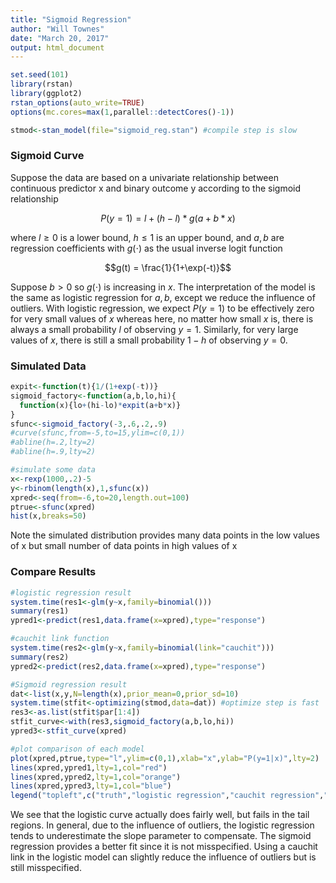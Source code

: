 ```yaml
---
title: "Sigmoid Regression"
author: "Will Townes"
date: "March 20, 2017"
output: html_document
---
```


```r
set.seed(101)
library(rstan)
library(ggplot2)
rstan_options(auto_write=TRUE)
options(mc.cores=max(1,parallel::detectCores()-1))
```

```r
stmod<-stan_model(file="sigmoid_reg.stan") #compile step is slow
```

### Sigmoid Curve

Suppose the data are based on a univariate relationship between continuous predictor x and binary outcome y according to the sigmoid relationship

$$P(y=1)=l+(h-l)*g(a+b*x)$$

where $l\geq 0$ is a lower bound, $h\leq 1$ is an upper bound, and $a,b$ are regression coefficients with $g(\cdot)$ as the usual inverse logit function

$$g(t) = \frac{1}{1+\exp(-t)}$$

Suppose $b>0$ so $g(\cdot)$ is increasing in $x$. The interpretation of the model is the same as logistic regression for $a,b$, except we reduce the influence of outliers. With logistic regression, we expect $P(y=1)$ to be effectively zero for very small values of $x$ whereas here, no matter how small $x$ is, there is always a small probability $l$ of observing $y=1$. Similarly, for very large values of $x$, there is still a small probability $1-h$ of observing $y=0$.

### Simulated Data

```r
expit<-function(t){1/(1+exp(-t))}
sigmoid_factory<-function(a,b,lo,hi){
  function(x){lo+(hi-lo)*expit(a+b*x)}
}
sfunc<-sigmoid_factory(-3,.6,.2,.9)
#curve(sfunc,from=-5,to=15,ylim=c(0,1))
#abline(h=.2,lty=2)
#abline(h=.9,lty=2)

#simulate some data
x<-rexp(1000,.2)-5
y<-rbinom(length(x),1,sfunc(x))
xpred<-seq(from=-6,to=20,length.out=100)
ptrue<-sfunc(xpred)
hist(x,breaks=50)
```

Note the simulated distribution provides many data points in the low values of x but small number of data points in high values of x

### Compare Results

```r
#logistic regression result
system.time(res1<-glm(y~x,family=binomial()))
summary(res1)
ypred1<-predict(res1,data.frame(x=xpred),type="response")

#cauchit link function
system.time(res2<-glm(y~x,family=binomial(link="cauchit")))
summary(res2)
ypred2<-predict(res2,data.frame(x=xpred),type="response")

#Sigmoid regression result
dat<-list(x,y,N=length(x),prior_mean=0,prior_sd=10)
system.time(stfit<-optimizing(stmod,data=dat)) #optimize step is fast
res3<-as.list(stfit$par[1:4])
stfit_curve<-with(res3,sigmoid_factory(a,b,lo,hi))
ypred3<-stfit_curve(xpred)

#plot comparison of each model
plot(xpred,ptrue,type="l",ylim=c(0,1),xlab="x",ylab="P(y=1|x)",lty=2)
lines(xpred,ypred1,lty=1,col="red")
lines(xpred,ypred2,lty=1,col="orange")
lines(xpred,ypred3,lty=1,col="blue")
legend("topleft",c("truth","logistic regression","cauchit regression","sigmoid regression"),lty=c(2,1,1,1),col=c("black","red","orange","blue"))
```

We see that the logistic curve actually does fairly well, but fails in the tail regions. In general, due to the influence of outliers, the logistic regression tends to underestimate the slope parameter to compensate. The sigmoid regression provides a better fit since it is not misspecified. Using a cauchit link in the logistic model can slightly reduce the influence of outliers but is still misspecified.
